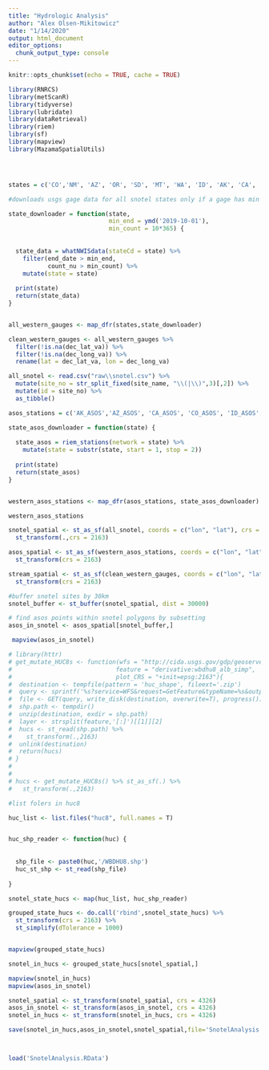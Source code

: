 ---
title: "Hydrologic Analysis"
author: "Alex Olsen-Mikitowicz"
date: "1/14/2020"
output: html_document
editor_options: 
  chunk_output_type: console
---

```{r setup, include=FALSE}
knitr::opts_chunk$set(echo = TRUE, cache = TRUE)

library(RNRCS)
library(metScanR)
library(tidyverse)
library(lubridate)
library(dataRetrieval)
library(riem)
library(sf)
library(mapview)
library(MazamaSpatialUtils)





```


```{r usgs gauge downloader}
states = c('CO','NM', 'AZ', 'OR', 'SD', 'MT', 'WA', 'ID', 'AK', 'CA', 'NV', 'UT', 'WY')

#downloads usgs gage data for all snotel states only if a gage has min end date of at least 2019-10-01 and it has ten years of daily data

state_downloader = function(state,
                            min_end = ymd('2019-10-01'),
                            min_count = 10*365) {
 
 
  state_data = whatNWISdata(stateCd = state) %>%
    filter(end_date > min_end,
           count_nu > min_count) %>%
    mutate(state = state)
 
  print(state)
  return(state_data)
}


all_western_gauges <- map_dfr(states,state_downloader)

clean_western_gauges <- all_western_gauges %>%
  filter(!is.na(dec_lat_va)) %>%
  filter(!is.na(dec_long_va)) %>%
  rename(lat = dec_lat_va, lon = dec_long_va)


```



```{r snotel downloader}

all_snotel <- read.csv("raw\\snotel.csv") %>%
  mutate(site_no = str_split_fixed(site_name, "\\(|\\)",3)[,2]) %>% 
  mutate(id = site_no) %>%
  as_tibble()

```



```{r asos downloader}


asos_stations = c('AK_ASOS','AZ_ASOS', 'CA_ASOS', 'CO_ASOS', 'ID_ASOS', 'NM_ASOS', 'MT_ASOS', 'OR_ASOS', 'SD_ASOS', 'WA_ASOS', 'NV_ASOS', 'UT_ASOS', 'WY_ASOS')

state_asos_downloader = function(state) {
 
  state_asos = riem_stations(network = state) %>%
    mutate(state = substr(state, start = 1, stop = 2))
 
  print(state)
  return(state_asos)
}


western_asos_stations <- map_dfr(asos_stations, state_asos_downloader) 

western_asos_stations
```


```{r spatial setup}

snotel_spatial <- st_as_sf(all_snotel, coords = c("lon", "lat"), crs = 4326) %>%
  st_transform(.,crs = 2163)

asos_spatial <- st_as_sf(western_asos_stations, coords = c("lon", "lat"), crs = 4326) %>%
  st_transform(crs = 2163)

stream_spatial <- st_as_sf(clean_western_gauges, coords = c("lon", "lat"), crs = 4326) %>%
  st_transform(crs = 2163)

#buffer snotel sites by 30km
snotel_buffer <- st_buffer(snotel_spatial, dist = 30000)

# find asos points within snotel polygons by subsetting
asos_in_snotel <- asos_spatial[snotel_buffer,]

 mapview(asos_in_snotel)
```

```{r downloading huc data}


# library(httr)
# get_mutate_HUC8s <- function(wfs = "http://cida.usgs.gov/gdp/geoserver/wfs",
#                             feature = "derivative:wbdhu8_alb_simp",
#                             plot_CRS = "+init=epsg:2163"){
#  destination <- tempfile(pattern = 'huc_shape', fileext='.zip')
#  query <- sprintf('%s?service=WFS&request=GetFeature&typeName=%s&outputFor#mat=shape-zip&version=1.0.0', wfs, feature)
#  file <- GET(query, write_disk(destination, overwrite=T), progress())
#  shp.path <- tempdir()
#  unzip(destination, exdir = shp.path)
#  layer <- strsplit(feature,'[:]')[[1]][2]
#  hucs <- st_read(shp.path) %>%
#    st_transform(.,2163)
#  unlink(destination)
#  return(hucs)
# }
# 
# 
# hucs <- get_mutate_HUC8s() %>% st_as_sf(.) %>%
#   st_transform(.,2163)

```

```{r stiching state huc8}
#list folers in huc8

huc_list <- list.files("huc8", full.names = T)


huc_shp_reader <- function(huc) {
  
  
  shp_file <- paste0(huc,'/WBDHU8.shp') 
  huc_st_shp <- st_read(shp_file) 
  
}

snotel_state_hucs <- map(huc_list, huc_shp_reader)

grouped_state_hucs <- do.call('rbind',snotel_state_hucs) %>%
  st_transform(crs = 2163) %>%
  st_simplify(dTolerance = 1000)


mapview(grouped_state_hucs)

```

```{r subset hucs to snotel}

snotel_in_hucs <- grouped_state_hucs[snotel_spatial,]


```


```{r overlay/join hucs in snotel with asos near snotel}

mapview(snotel_in_hucs)
mapview(asos_in_snotel)

snotel_spatial <- st_transform(snotel_spatial, crs = 4326)
asos_in_snotel <- st_transform(asos_in_snotel, crs = 4326)
snotel_in_hucs <- st_transform(snotel_in_hucs, crs = 4326)

save(snotel_in_hucs,asos_in_snotel,snotel_spatial,file='SnotelAnalysis.RData')



load('SnotelAnalysis.RData')

```

